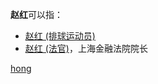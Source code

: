 '''赵红'''可以指：
* [[赵红_(排球运动员)|赵红 (排球运动员)]]
* [[赵红_(法官)|赵红 (法官)]]，上海金融法院院长

{{disambig}}

[[Category:二字赵姓人名消歧义|hong]]